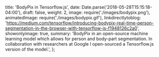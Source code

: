   title: 'BodyPix in Tensorflow.js',
  date: Date.parse('2018-05-28T15:15:18-04:00'),
  draft: false,
  weight: 2,
  image: require('./images/bodypix.png'),
  animatedImage: require('./images/bodypix.gif'),
  linkdirectlytoblog:
    'https://medium.com/tensorflow/introducing-bodypix-real-time-person-segmentation-in-the-browser-with-tensorflow-js-f1948126c2a0',
  showonlyimage: true,
  summary:
    'BodyPix in an open-source machine learning model which allows for person and body-part segmentation. In collaboration with researchers at Google I open-sourced a Tensorflow.js version of the model.',
};

